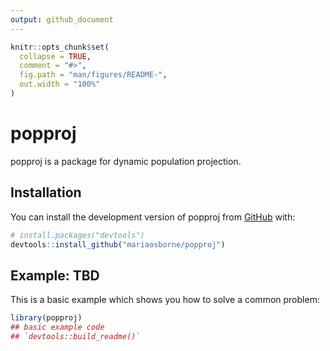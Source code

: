 ```yaml
---
output: github_document
---
```


<!-- README.md is generated from README.Rmd. Please edit that file -->

```r
knitr::opts_chunk$set(
  collapse = TRUE,
  comment = "#>",
  fig.path = "man/figures/README-",
  out.width = "100%"
)
```

# popproj

<!-- badges: start -->
<!-- badges: end -->
popproj is a package for dynamic population projection.

## Installation

You can install the development version of popproj from [GitHub](https://github.com/) with:

``` r
# install.packages("devtools")
devtools::install_github("mariaosborne/popproj")
```


## Example: TBD

This is a basic example which shows you how to solve a common problem:

```r
library(popproj)
## basic example code
## `devtools::build_readme()`
```


